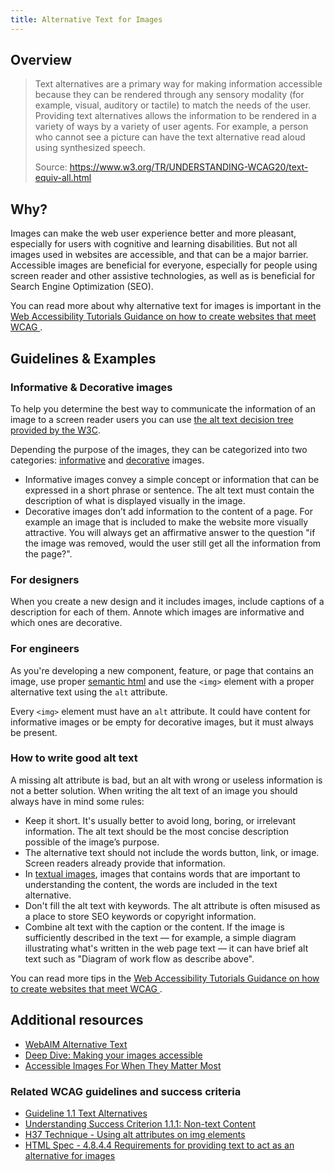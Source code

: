 ```yaml
---
title: Alternative Text for Images
---
```


## Overview

> Text alternatives are a primary way for making information accessible because they can be rendered through any sensory modality (for example, visual, auditory or tactile) to match the needs of the user. Providing text alternatives allows the information to be rendered in a variety of ways by a variety of user agents. For example, a person who cannot see a picture can have the text alternative read aloud using synthesized speech.
>
> Source: https://www.w3.org/TR/UNDERSTANDING-WCAG20/text-equiv-all.html

## Why?

Images can make the web user experience better and more pleasant, especially for users with cognitive and learning disabilities. But not all images used in websites are accessible, and that can be a major barrier. Accessible images are beneficial for everyone, especially for people using screen reader and other assistive technologies, as well as is beneficial for Search Engine Optimization (SEO). 

You can read more about why alternative text for images is important in the [Web Accessibility Tutorials Guidance on how to create websites that meet WCAG
](https://www.w3.org/WAI/tutorials/images/#why-is-this-important).

## Guidelines & Examples

### Informative & Decorative images

To help you determine the best way to communicate the information of an image to a screen reader users you can use [the alt text decision tree provided by the W3C](
https://www.w3.org/WAI/tutorials/images/decision-tree/).

Depending the purpose of the images, they can be categorized into two categories: [informative](https://www.w3.org/WAI/tutorials/images/informative/) and [decorative](https://www.w3.org/WAI/tutorials/images/decorative/) images.

- Informative images convey a simple concept or information that can be expressed in a short phrase or sentence. The alt text must contain the description of what is displayed visually in the image.
- Decorative images don’t add information to the content of a page. For example an image that is included to make the website more visually attractive. You will always get an affirmative answer to the question "if the image was removed, would the user still get all the information from the page?".

### For designers

When you create a new design and it includes images, include captions of a description for each of them. Annote which images are informative and which ones are decorative.

### For engineers

As you're developing a new component, feature, or page that contains an image, use proper [semantic html](https://primer.style/design/accessibility/semantic-html) and use the `<img>` element with a proper alternative text using the `alt` attribute.

Every `<img>` element must have an `alt` attribute. It could have content for informative images or be empty for decorative images, but it must always be present.

### How to write good alt text

A missing alt attribute is bad, but an alt with wrong or useless information is not a better solution. When writing the alt text of an image you should always have in mind some rules:

- Keep it short. It's usually better to avoid long, boring, or irrelevant information. The alt text should be the most concise description possible of the image’s purpose.
- The alternative text should not include the words button, link, or image. Screen readers already provide that information.
- In [textual images](https://www.w3.org/WAI/tutorials/images/textual/
), images that contains words that are important to understanding the content, the words are included in the text alternative.
- Don't fill the alt text with keywords. The alt attribute is often misused as a place to store SEO keywords or copyright information.
- Combine alt text with the caption or the content. If the image is sufficiently described in the text — for example, a simple diagram illustrating what's written in the web page text — it can have brief alt text such as "Diagram of work flow as describe above".

You can read more tips in the [Web Accessibility Tutorials Guidance on how to create websites that meet WCAG
](https://www.w3.org/WAI/tutorials/images/tips/).

## Additional resources

- [WebAIM Alternative Text](https://webaim.org/techniques/alttext/)
- [Deep Dive: Making your images accessible](https://github.com/github/accessibility/blob/main/docs/deep-dive-notes/2022-01-26-images.md)
- [Accessible Images For When They Matter Most
](https://www.smashingmagazine.com/2020/05/accessible-images/)

### Related WCAG guidelines and success criteria

- [Guideline 1.1 Text Alternatives](https://www.w3.org/TR/WCAG21/#text-alternatives)
- [Understanding Success Criterion 1.1.1: Non-text Content](https://www.w3.org/WAI/WCAG21/Understanding/non-text-content.html)
- [H37 Technique - Using alt attributes on img elements](https://www.w3.org/WAI/WCAG21/Techniques/html/H37.html)
- [HTML Spec - 4.8.4.4 Requirements for providing text to act as an alternative for images](https://html.spec.whatwg.org/multipage/images.html#alt)